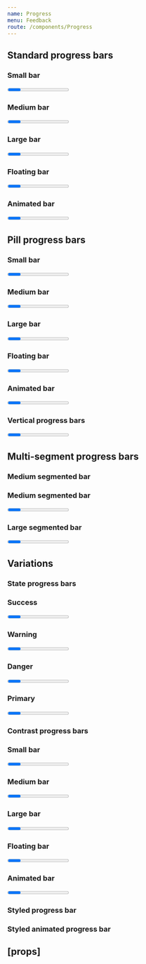 ```yaml
---
name: Progress
menu: Feedback
route: /components/Progress
---
```



<PageTitle src="components/Progress" title="Progress" />

## Standard progress bars

<Playground>
  <ThemeWrapper>
    <Rhythm grouped py={2}>
      <h3>Small bar</h3>
      <Progress color="primary" percent={80} size="small" />
    </Rhythm>
    <Rhythm grouped py={2}>
      <h3>Medium bar</h3>
      <Progress color="primary" percent={80} size="medium" />
    </Rhythm>
    <Rhythm grouped py={2}>
      <h3>Large bar</h3>
      <Progress color="primary" percent={80} size="large" />
    </Rhythm>
    <Rhythm grouped py={2}>
      <h3>Floating bar</h3>
      <Progress floating color="primary" percent={80} size="medium" />
    </Rhythm>
    <Rhythm grouped py={2}>
      <h3>Animated bar</h3>
      <Progress animated color="primary" percent={80} size="large" />
    </Rhythm>
  </ThemeWrapper>
</Playground>

## Pill progress bars

<Playground>
  <ThemeWrapper>
    <Rhythm grouped py={2}>
      <h3>Small bar</h3>
      <Progress pill color="primary" percent={80} size="small" />
    </Rhythm>
    <Rhythm grouped py={2}>
      <h3>Medium bar</h3>
      <Progress pill color="primary" percent={80} size="medium" />
    </Rhythm>
    <Rhythm grouped py={2}>
      <h3>Large bar</h3>
      <Progress pill color="primary" percent={80} size="large" />
    </Rhythm>
    <Rhythm grouped py={2}>
      <h3>Floating bar</h3>
      <Progress floating pill color="primary" percent={80} size="medium" />
    </Rhythm>
    <Rhythm grouped py={2}>
      <h3>Animated bar</h3>
      <Progress animated pill color="primary" percent={80} size="large" />
    </Rhythm>
  </ThemeWrapper>
</Playground>

### Vertical progress bars

<Playground>
  <ThemeWrapper>
    <Flex direction="row">
      <Rhythm mx={2} style={{ height: 120 }}>
        <Progress pill color="primary" orientation="vertical" percent={80} size="small" />
        <Progress pill color="primary" orientation="vertical" percent={80} size="medium" />
        <Progress pill color="primary" orientation="vertical" percent={80} size="large" />
        <Progress floating pill color="primary" orientation="vertical" percent={80} size="medium" />
      </Rhythm>
    </Flex>
  </ThemeWrapper>
</Playground>

## Multi-segment progress bars

### Medium segmented bar

<Playground>
  <ThemeWrapper>
    <Rhythm grouped py={2}>
      <h3>Medium segmented bar</h3>
      <Progress
        spaced
        color="primary"
        data={[
          { color: 'danger', percent: 10 },
          { color: 'warning', percent: 20 },
          { color: 'success', percent: 40 },
        ]}
      />
    </Rhythm>
    <Rhythm grouped py={2}>
      <h3>Large segmented bar</h3>
      <Progress
        pill
        spaced
        color="primary"
        data={[
          { color: 'danger', percent: 10 },
          { color: 'warning', percent: 20 },
          { color: 'success', percent: 40 },
        ]}
        size="large"
      />
    </Rhythm>
  </ThemeWrapper>
</Playground>

## Variations

### State progress bars

<Playground>
  <ThemeWrapper>
    <Rhythm grouped py={2}>
      <h3>Success</h3>
      <Progress color="success" percent={60} />
    </Rhythm>
    <Rhythm grouped py={2}>
      <h3>Warning</h3>
      <Progress color="warning" percent={40} />
    </Rhythm>
    <Rhythm grouped py={2}>
      <h3>Danger</h3>
      <Progress color="danger" percent={20} />
    </Rhythm>
    <Rhythm grouped py={2}>
      <h3>Primary</h3>
      <Progress color="primary" percent={20} />
    </Rhythm>
  </ThemeWrapper>
</Playground>

### Contrast progress bars

<Playground>
  <ThemeWrapper contrast>
    <Rhythm grouped py={2}>
      <h3>Small bar</h3>
      <Progress contrast pill color="primary" percent={80} size="small" />
    </Rhythm>
    <Rhythm grouped py={2}>
      <h3>Medium bar</h3>
      <Progress contrast pill color="primary" percent={80} size="medium" />
    </Rhythm>
    <Rhythm grouped py={2}>
      <h3>Large bar</h3>
      <Progress contrast pill color="primary" percent={80} size="large" />
    </Rhythm>
    <Rhythm grouped py={2}>
      <h3>Floating bar</h3>
      <Progress contrast floating pill color="primary" percent={80} size="medium" />
    </Rhythm>
    <Rhythm grouped py={2}>
      <h3>Animated bar</h3>
      <Progress animated contrast pill color="primary" percent={80} size="large" />
    </Rhythm>
  </ThemeWrapper>
</Playground>

### Styled progress bar

<Playground>
  <StyledProgress
    backgroundColor="#000"
    percent={80}
    segmentColor="linear-gradient(90deg, rgba(244,17,80,1) 0%, rgba(255,50,50,1) 25%, rgba(248,190,7,1) 100%)"
  />
</Playground>

### Styled animated progress bar

<Playground>
  <StyledProgress
    animated
    pill
    backgroundColor="rgba(0, 0, 0, .1)"
    percent={80}
    segmentAnimationColor="rgba(0, 0, 0, .1)"
    segmentColor="rgba(0, 0, 0, .1)"
    size="large"
  />
</Playground>

## \[props\]

<Props of={Progress} />
